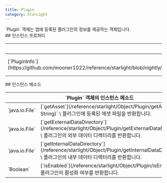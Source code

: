 ```yaml
---
title: Plugin
category: StarLight
---
```


<Section>
  `Plugin` 객체는 앱에 등록된 플러그인의 정보를 제공하는 객체입니다.
</Section>
<Section>
  ## 인스턴스 프로퍼티

  <Table>
    <Thead>
      <Tr>
        <Th colSpan="2">`Plugin` 객체의 인스턴스 프로퍼티</Th>
      </Tr>
    </Thead>
    <Tbody>
      <Tr>
        <Td><span>[`PluginInfo`](https://github.com/mooner1022/reference/starlight/blob/nightly/PluginCore/src/main/java/dev/mooner/reference/starlight/plugincore/plugin/PluginInfo.kt#L2)</span></Td>
        <Td>
          [`info`](/reference/starlight/Object/Plugin/info) \
          플러그인의 기본 등록 정보입니다.
        </Td>
      </Tr>
    </Tbody>
  </Table>
</Section>
<Section>
  ## 인스턴스 메소드

  <Table>
    <Thead>
      <Tr>
        <Th colSpan="2">`Plugin` 객체의 인스턴스 메소드</Th>
      </Tr>
    </Thead>
    <Tbody>
      <Tr>
        <Td><span>`java.io.File`</span></Td>
        <Td>
          [`getAsset`](/reference/starlight/Object/Plugin/getAsset)`(path: String)` \
          플러그인에 등록된 에셋 파일을 반환합니다.
        </Td>
      </Tr>
      <Tr>
        <Td><span>`java.io.File`</span></Td>
        <Td>
          [`getExternalDataDirectory`](/reference/starlight/Object/Plugin/getExternalDataDirectory)`()` \
          플러그인의 외부 데이터 디렉터리를 반환합니다.
        </Td>
      </Tr>
      <Tr>
        <Td><span>`java.io.File`</span></Td>
        <Td>
          [`getInternalDataDirectory`](/reference/starlight/Object/Plugin/getInternalDataDirectory)`()` \
          플러그인의 내부 데이터 디렉터리를 반환합니다.
        </Td>
      </Tr>
      <Tr>
        <Td><span>`Boolean`</span></Td>
        <Td>
          [`isEnabled`](/reference/starlight/Object/Plugin/isEnabled)`()` \
          플러그인의 활성화 여부를 반환합니다.
        </Td>
      </Tr>
    </Tbody>
  </Table>
</Section>